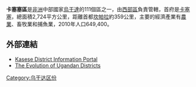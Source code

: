 {{Infobox settlement
|name=卡塞塞區
|settlement_type=
|native_name      =
|nickname           = 
|image_skyline      
|image_size          = 
|image_caption       =
|image_flag         = 
|image_seal         =
|image_map          = Kasese District Uganda.png
|map_caption        = 
|coordinates_region   = UG
|subdivision_type1  = 國家
|subdivision_name1  = {{flag|Uganda}}
|subdivision_type2  = 地理區
|subdivision_name2  = [[西部區_(烏干達)|西部區]]
|subdivision_type3  = 首府
|subdivision_name3 = [[卡塞塞|卡塞塞]]
|subdivision_type4 = 
|subdivision_name4 = 
|leader_title       =
|leader_name        =
|established_title  =
|established_date   = 
|area_magnitude     = 
|area_total_km2         = 2724 
|area_land_km2          = 1187 
|area_water_km2         = 
|population_as_of   = 2010估計
|population_note    = 
|population_total   = 649400
|population_metro   = 
|population_density_km2 =547.1
|timezone           =[[東非時間|東非時間]]
|utc_offset         = +3
|timezone_DST       = 
|utc_offset_DST     = 
|latd=00|latm=11|lats=|latNS=N
|longd=30|longm=05|longs=|longEW=E
|elevation_m          = 
|blank_name             =
|blank_info             =
|website            =[http://www.kasese.go.ug]
|footnotes          = 
}}

'''卡塞塞區'''是[[非洲|非洲]]中部國家[[烏干達|烏干達]]的111個區之一，由[[西部區_(烏干達)|西部區]]負責管轄，首府是[[卡塞塞|卡塞塞]]，總面積2,724平方公里，距離首都[[坎帕拉|坎帕拉]]約359公里，主要的經濟產業有[[農業|農業]]、畜牧業和捕魚業，2010年人口649,400。

==外部連結==
*[http://www.kasese.go.ug Kasese District Information Portal] {{Wayback|url=http://www.kasese.go.ug/ |date=20210131192304 }}
*[https://web.archive.org/web/20110719142232/http://www.independent.co.ug/index.php/cover-story/cover-story/82-cover-story/1110-evolution-of-ugandas-districts The Evolution of Ugandan Districts]

{{coord|00|11|N|30|05|E|region:UG_type:adm1st|display=title}}

{{Uganda-stub}}
{{烏干達行政區劃}}

[[Category:乌干达区份|Category:乌干达区份]]